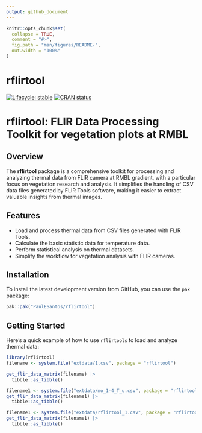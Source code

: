 ```yaml
---
output: github_document
---
```


<!-- README.md is generated from README.Rmd. Please edit that file -->

```r
knitr::opts_chunk$set(
  collapse = TRUE,
  comment = "#>",
  fig.path = "man/figures/README-",
  out.width = "100%"
)
```

# rflirtool

<!-- badges: start -->
[![Lifecycle: stable](https://img.shields.io/badge/lifecycle-stable-green.svg)](https://lifecycle.r-lib.org/articles/stages.html#stable)
[![CRAN status](https://www.r-pkg.org/badges/version/rflirtool)](https://CRAN.R-project.org/package=rflirtool)
<!-- badges: end -->

# rflirtool: FLIR Data Processing Toolkit for vegetation plots at RMBL

## Overview

The **rflirtool** package is a comprehensive toolkit for processing and analyzing thermal data from FLIR camera at RMBL gradient, with a particular focus on vegetation research and analysis. It simplifies the handling of CSV data files generated by FLIR Tools software, making it easier to extract valuable insights from thermal images.

## Features

- Load and process thermal data from CSV files generated with FLIR Tools.
- Calculate the basic statistic data for temperature data.
- Perform statistical analysis on thermal datasets.
- Simplify the workflow for vegetation analysis with FLIR cameras.

## Installation

To install the latest development version from GitHub, you can use the `pak` package:

``` r
pak::pak("PaulESantos/rflirtool")
```


## Getting Started

Here's a quick example of how to use `rflirtools` to load and analyze thermal data:

```r
library(rflirtool)
filename <- system.file("extdata/1.csv", package = "rflirtool")

get_flir_data_matrix(filename) |> 
  tibble::as_tibble()
```

```r
filename1 <- system.file("extdata/mo_1-4_T_u.csv", package = "rflirtool")
get_flir_data_matrix(filename1) |> 
  tibble::as_tibble()
```


```r
filename1 <- system.file("extdata/rflirtool_1.csv", package = "rflirtool")
get_flir_data_matrix(filename1) |> 
  tibble::as_tibble()
```


